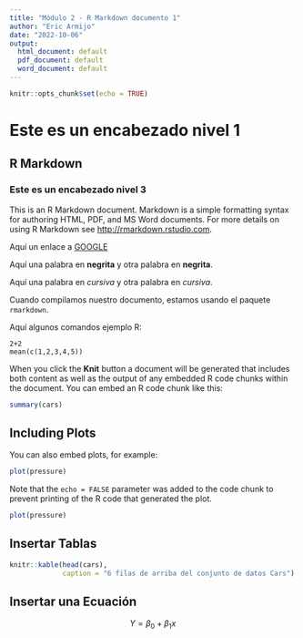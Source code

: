 ```yaml
---
title: "Módulo 2 - R Markdown documento 1"
author: "Eric Armijo"
date: "2022-10-06"
output:
  html_document: default
  pdf_document: default
  word_document: default
---
```


```r
knitr::opts_chunk$set(echo = TRUE)
```

# Este es un encabezado nivel 1

## R Markdown

### Este es un encabezado nivel 3

This is an R Markdown document. Markdown is a simple formatting syntax for authoring HTML, PDF, and MS Word documents. For more details on using R Markdown see <http://rmarkdown.rstudio.com>.

Aquí un enlace a [GOOGLE](http://google.com)

Aquí una palabra en **negrita** y otra palabra en __negrita__.

Aquí una palabra en *cursiva* y otra palabra en _cursiva_.

Cuando compilamos nuestro documento, estamos usando el paquete `rmarkdown`.

Aquí algunos comandos ejemplo R:

```
2+2
mean(c(1,2,3,4,5))
```

When you click the **Knit** button a document will be generated that includes both content as well as the output of any embedded R code chunks within the document. You can embed an R code chunk like this:

```r
summary(cars)
```

## Including Plots

You can also embed plots, for example:

```r
plot(pressure)
```

Note that the `echo = FALSE` parameter was added to the code chunk to prevent printing of the R code that generated the plot.

```r
plot(pressure)
```

## Insertar Tablas

```r
knitr::kable(head(cars),
             caption = "6 filas de arriba del conjunto de datos Cars")
```

## Insertar una Ecuación

$$ Y = \beta_0 + \beta_1x $$